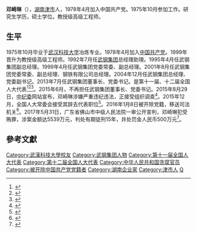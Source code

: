 '''邓崎琳'''（{{bd|1951年|11月|}}），[[湖南省|湖南]][[津市市|津市]]人，1978年4月加入中国共产党。1975年10月参加工作。研究生学历，硕士学位。教授级高级工程师。

== 生平 ==
1975年10月毕业于[[武汉科技大学|武汉科技大学]]冶炼专业。1978年4月加入[[中国共产党|中国共产党]]。1999年晋升为教授级高级工程师。1992年7月任[[武汉钢铁|武钢集团]]总经理助理。1995年4月任武钢集团副总经理。1999年4月任武钢集团党委常委、副总经理。2001年8月任武钢集团党委常委、副总经理、钢铁有限公司总经理。2004年12月任武钢集团总经理、党委副书记。2013年7月任武钢集团董事长、党委书记。是第十一届、十二届全国人大代表<ref>{{cite web|author=新华网|title=第十一届全国人大代表|url=http://news.xinhuanet.com/ziliao/2008-03/03/content_7708230.htm?node=36628|publisher=新华网|accessdate=2014-01-07|archive-date=2014-01-10|archive-url=https://web.archive.org/web/20140110211415/http://news.xinhuanet.com/ziliao/2008-03/03/content_7708230.htm?node=36628|dead-url=no}}</ref><ref>{{cite news|title=全国人大代表信息-邓崎琳|url= http://210.82.31.1:8084/delegate/viewDelegate.action?dbid=111563|accessdate=2013-04-05|newspaper=中国人大网|archive-url=https://web.archive.org/web/20140505071756/http://www.npc.gov.cn/delegate/viewDelegate.action?dbid=111563|archive-date=2014-05-05|dead-url=yes}}</ref><ref>{{cite news|title=全国人大代表信息-邓崎琳|url= http://210.82.31.1:8084/delegate/viewDelegate.action?dbid=121546|accessdate=2013-04-05|newspaper=中国人大网|deadurl=yes|archiveurl=https://web.archive.org/web/20140505055309/http://www.npc.gov.cn/delegate/viewDelegate.action?dbid=121546|archivedate=2014-05-05}}</ref>。2015年6月，不再担任武钢集团董事长、党委书记。2015年8月29日，[[中国共产党中央纪律检查委员会|中纪委]]网站宣布，邓崎琳涉嫌严重违纪违法，正接受组织调查<ref>{{cite web|url=http://www.ccdi.gov.cn/jlsc/201508/t20150829_61216.html|title=武汉钢铁(集团)公司原董事长、党委书记邓崎琳被调查|publisher=中央纪委监察部网站|accessdate=2015-08-29|deadurl=yes|archiveurl=https://web.archive.org/web/20150917202346/http://www.ccdi.gov.cn/jlsc/201508/t20150829_61216.html|archivedate=2015-09-17}}</ref>。2015年12月，全国人大常委会接受其辞去代表职位<ref name=2015-12a>{{cite news|author1=全国人民代表大会常务委员会|title=全国人民代表大会常务委员会公告 〔十二届〕第十六号|url=http://www.npc.gov.cn/npc/xinwen/2015-12/28/content_1957461.htm|accessdate=2016-01-09|agency=全国人民代表大会常务委员会|date=2015年12月27日|archive-date=2017-07-28|archive-url=https://web.archive.org/web/20170728120810/http://www.npc.gov.cn/npc/xinwen/2015-12/28/content_1957461.htm|dead-url=yes}}</ref>。2016年1月8日被开除党籍，移送司法机关<ref>{{cite web |url = http://www.ccdi.gov.cn/yw/201601/t20160108_72264.html |title = 武钢集团原党委书记、董事长邓崎琳被开除党籍 |accessdate = 2016年1月8日 |publisher = 中央纪委监察部网站 |archive-date = 2016年3月4日 |archive-url = https://web.archive.org/web/20160304123815/http://www.ccdi.gov.cn/yw/201601/t20160108_72264.html |dead-url = no }}</ref>。2017年5月31日，广东省佛山市中级人民法院一审公开宣判，邓崎琳犯受贿罪，涉案金额达5539万元，判处有期徒刑15年，并处罚金人民币500万元<ref>{{Cite web|url=http://news.sina.com.cn/c/nd/2017-05-31/doc-ifyfqvmh9722257.shtml|title=武钢原董事长邓崎琳受贿5539万元被判15年|accessdate=2017-05-31|author=|date=2017-05-31|work=|publisher=新浪新聞|archive-date=2020-11-09|archive-url=https://web.archive.org/web/20201109120156/http://news.sina.com.cn/c/nd/2017-05-31/doc-ifyfqvmh9722257.shtml|dead-url=no}}</ref>。

== 參考文獻 ==
{{reflist}}

{{中共十八大到十九大期间的反腐败工作}}
{{DEFAULTSORT:D}}
[[Category:武漢科技大學校友|Category:武漢科技大學校友]]
[[Category:武钢集团人物|Category:武钢集团人物]]
[[Category:第十一届全国人大代表|Category:第十一届全国人大代表]]
[[Category:第十二届全国人大代表|Category:第十二届全国人大代表]]
[[Category:中华人民共和国贪腐官员|Category:中华人民共和国贪腐官员]]
[[Category:被开除中国共产党党籍者|Category:被开除中国共产党党籍者]]
[[Category:湖南企业家|Category:湖南企业家]]
[[Category:津市人|Category:津市人]]
[[Category:邓姓|Q]]